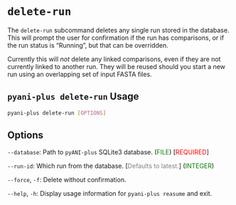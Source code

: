 # `delete-run` {#delete-run-subcommand.unnambered}

The `delete-run` subcommand deletes any single run stored in the database. This will prompt the user for confirmation if the run has comparisons, or if the run status is "Running", but that can be overridden.


::: { .callout-important}
Currently this will *not* delete any linked comparisons, even if they are not currently linked to another run. They will be reused should you start a new run using an overlapping set of input FASTA files. 
:::

::: { .callout-tip}
## `pyani-plus delete-run` Usage

```bash
pyani-plus delete-run [OPTIONS]
```
:::

## Options

`--database`: Path to `pyANI-plus` SQLite3 database. (<span style="color:green;">FILE</span>) [<span style="color:red;">REQUIRED</span>]

`--run-id`: Which run from the database. [<span style="color:grey;">Defaults to latest.</span>] (<span style="color:green;">INTEGER</span>) 

`--force`, `-f`: Delete without confirmation.

`--help`, `-h`: Display usage information for `pyani-plus reasume` and exit.
